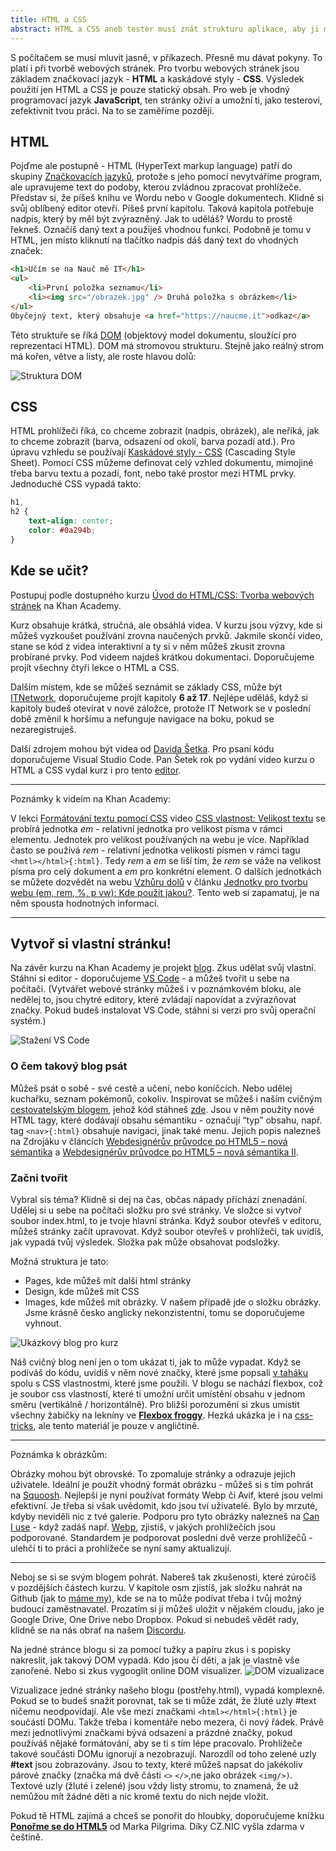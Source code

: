 ```yaml
---
title: HTML a CSS
abstract: HTML a CSS aneb tester musí znát strukturu aplikace, aby ji mohl testovat.
---
```


S počítačem se musí mluvit jasně, v příkazech. Přesně mu dávat pokyny. To platí i při tvorbě webových stránek. Pro tvorbu webových stránek jsou základem značkovací jazyk - **HTML** a kaskádové styly - **CSS**. Výsledek použití jen HTML a CSS je pouze statický obsah. Pro web je vhodný programovací jazyk **JavaScript**, ten stránky oživí a umožní ti, jako testerovi, zefektivnit tvou práci. Na to se zaměříme později.

## HTML

Pojďme ale postupně - HTML (HyperText markup language) patří do skupiny [Značkovacích jazyků](https://www.gjszlin.cz/ivt/esf/ostatni-sin/znackovaci-jazyky.php), protože s jeho pomocí nevytváříme program, ale upravujeme text do podoby, kterou zvládnou zpracovat prohlížeče. Představ si, že píšeš knihu ve Wordu nebo v Google dokumentech. Klidně si svůj oblíbený editor otevři. Píšeš první kapitolu. Taková kapitola potřebuje nadpis, který by měl být zvýrazněný. Jak to uděláš? Wordu to prostě řekneš. Označíš daný text a použiješ vhodnou funkci. Podobně je tomu v HTML, jen místo kliknutí na tlačítko nadpis dáš daný text do vhodných značek:

```html showLineNumbers
<h1>Učím se na Nauč mě IT</h1>
<ul>
    <li>První položka seznamu</li>
    <li><img src="/obrazek.jpg" /> Druhá položka s obrázkem</li>
</ul>
Obyčejný text, který obsahuje <a href="https://naucme.it">odkaz</a>
```

Této struktuře se říká [DOM](https://jecas.cz/dom) (objektový model dokumentu, sloužící pro reprezentaci HTML). DOM má stromovou strukturu. Stejně jako reálný strom má kořen, větve a listy, ale roste hlavou dolů:

![Struktura DOM](/images/chapter/qa-1-1.png "Jednoduchá ukázka struktury DOM")

## CSS

HTML prohlížeči říká, co chceme zobrazit (nadpis, obrázek), ale neříká, jak to chceme zobrazit (barva, odsazení od okolí, barva pozadí atd.). Pro úpravu vzhledu se používají [Kaskádové styly - CSS](https://www.itnetwork.cz/html-css/webove-stranky/jak-psat-moderni-web-html-tutorial-uvod-do-css) (Cascading Style Sheet). Pomocí CSS můžeme definovat celý vzhled dokumentu, mimojiné třeba barvu textu a pozadí, font, nebo také prostor mezi HTML prvky. Jednoduché CSS vypadá takto:

```css showLineNumbers
h1,
h2 {
    text-align: center;
    color: #0a294b;
}
```

## Kde se učit?

Postupuj podle dostupného kurzu [Úvod do HTML/CSS: Tvorba webových stránek](https://cs.khanacademy.org/computing/computer-programming/html-css/intro-to-html/v/making-webpages-intro) na Khan Academy.

Kurz obsahuje krátká, stručná, ale obsáhlá videa. V kurzu jsou výzvy, kde si můžeš vyzkoušet používání zrovna naučených prvků. Jakmile skončí video, stane se kód z videa interaktivní a ty si v něm můžeš zkusit zrovna probírané prvky. Pod videem najdeš krátkou dokumentaci. Doporučujeme projít všechny čtyři lekce o HTML a CSS.

Dalším místem, kde se můžeš seznámit se základy CSS, může být [ITNetwork](<https://www.itnetwork.cz/html-css/webove-stranky#:~:text=%C3%9Avod%20do%20CSS%20(kask%C3%A1dov%C3%BDch%20styl%C5%AF)>), doporučujeme projít kapitoly **6 až 17**. Nejlépe uděláš, když si kapitoly budeš otevírat v nové záložce, protože IT Network se v poslední době změnil k horšímu a nefunguje navigace na boku, pokud se nezaregistruješ.

Další zdrojem mohou být videa od [Davida Šetka](https://www.youtube.com/watch?v=kbLBBI5hEK4&list=PLQ8x_VWW6AkvCiDzMEI5K9jW_1rsV9PTf). Pro psaní kódu doporučujeme Visual Studio Code. Pan Šetek rok po vydání video kurzu o HTML a CSS vydal kurz i pro tento [editor](https://www.youtube.com/watch?v=IVO49bC4YDw&list=PLQ8x_VWW6AksIzgE-LKqkwz4JMHh4AWVB).

---

Poznámky k videím na Khan Academy:

V lekci [Formátování textu pomocí CSS](https://cs.khanacademy.org/computing/computer-programming/html-css/css-text-properties/pt/css-font-family-property) video [CSS vlastnost: Velikost textu](https://cs.khanacademy.org/computing/computer-programming/html-css/css-text-properties/pt/css-font-size-property) se probírá jednotka _em -_ relativní jednotka pro velikost písma v rámci elementu. Jednotek pro velikost používaných na webu je více. Například často se používá _rem_ - relativní jednotka velikosti písmen v rámci tagu `<hmtl></html>{:html}`. Tedy _rem_ a _em_ se liší tím, že _rem_ se váže na velikost písma pro celý dokument a _em_ pro konkrétní element. O dalších jednotkách se můžete dozvědět na webu [Vzhůru dolů](https://www.vzhurudolu.cz/) v článku [Jednotky pro tvorbu webu (em, rem, %, p vw): Kde použít jakou?](https://www.vzhurudolu.cz/prirucka/jednotky). Tento web si zapamatuj, je na něm spousta hodnotných informací.

---

## Vytvoř si vlastní stránku!

Na závěr kurzu na Khan Academy je projekt [blog](https://cs.khanacademy.org/computing/computer-programming/html-css/css-text-properties/pp/project-blog). Zkus udělat svůj vlastní. Stáhni si editor - doporučujeme [VS Code](https://code.visualstudio.com/) - a můžeš tvořit u sebe na počítači. (Vytvářet webové stránky můžeš i v poznámkovém bloku, ale nedělej to, jsou chytré editory, které zvládají napovídat a zvýrazňovat značky. Pokud budeš instalovat VS Code, stáhni si verzi pro svůj operační systém.)

![Stažení VS Code](/images/chapter/qa-1-2.png "Okno na stažení editoru VS Code")

### O čem takový blog psát

Můžeš psát o sobě - své cestě a učení, nebo koníčcích. Nebo udělej kuchařku, seznam pokémonů, cokoliv. Inspirovat se můžeš i naším cvičným [cestovatelským blogem](https://nauc-me-it.github.io/ukazkovy-blog/), jehož kód stáhneš [zde](https://github.com/Nauc-me-IT/ukazkovy-blog/archive/refs/heads/main.zip). Jsou v něm použity nové HTML tagy, které dodávají obsahu sémantiku - označují “typ” obsahu, např. tag `<nav>{:html}` obsahuje navigaci, jinak také menu. Jejich popis nalezneš na Zdrojáku v článcích [Webdesignérův průvodce po HTML5 – nová sémantika](https://zdrojak.cz/clanky/webdesigneruv-pruvodce-po-html5-nova-semantika/) a [Webdesignérův průvodce po HTML5 – nová sémantika II](https://zdrojak.cz/clanky/webdesigneruv-pruvodce-po-html5-nova-semantika-ii/).

### Začni tvořit

Vybral sis téma? Klidně si dej na čas, občas nápady přichází znenadání. Udělej si u sebe na počítači složku pro své stránky. Ve složce si vytvoř soubor index.html, to je tvoje hlavní stránka. Když soubor otevřeš v editoru, můžeš stránky začít upravovat. Když soubor otevřeš v prohlížeči, tak uvidíš, jak vypadá tvůj výsledek. Složka pak může obsahovat podsložky.

Možná struktura je tato:

-   Pages, kde můžeš mít další html stránky
-   Design, kde můžeš mít CSS
-   Images, kde můžeš mít obrázky. V našem případě jde o složku obrázky. Jsme krásně česko anglicky nekonzistentní, tomu se doporučujeme vyhnout.

![Ukázkový blog pro kurz](/images/chapter/qa-1-3.png "Ukázka editoru a výsledného blogu pro kurz")

Náš cvičný blog není jen o tom ukázat ti, jak to může vypadat. Když se podíváš do kódu, uvidíš v něm nové značky, které jsme popsali [v taháku](https://docs.google.com/spreadsheets/d/e/2PACX-1vTDlg49baGZN9OjApjGlXb4ND9biVc2E2ppfk20iSSPUn6hVlQh1wXSTpG6Dyq_FE-UpmcsmSvdSRmb/pubhtml) spolu s CSS vlastnostmi, které jsme použili. V blogu se nachází flexbox, což je soubor css vlastností, které ti umožní určit umístění obsahu v jednom směru (vertikálně / horizontálně). Pro bližší porozumění si zkus umístit všechny žabičky na lekníny ve **[Flexbox froggy](https://flexboxfroggy.com/#cs)**. Hezká ukázka je i na [css-tricks](https://css-tricks.com/snippets/css/a-guide-to-flexbox/), ale tento materiál je pouze v angličtině.

---

Poznámka k obrázkům:

Obrázky mohou být obrovské. To zpomaluje stránky a odrazuje jejich uživatele. Ideální je použít vhodný formát obrázku - můžeš si s tím pohrát na [Squoosh](https://squoosh.app/). Nejlepší je nyní používat formáty Webp či Avif, které jsou velmi efektivní. Je třeba si však uvědomit, kdo jsou tví uživatelé. Bylo by mrzuté, kdyby neviděli nic z tvé galerie. Podporu pro tyto obrázky nalezneš na [Can I use](https://caniuse.com/) - když zadáš např. [Webp](https://caniuse.com/?search=webp), zjistíš, v jakých prohlížečích jsou podporované. Standardem je podporovat poslední dvě verze prohlížečů - ulehčí ti to práci a prohlížeče se nyní samy aktualizují.

---

Neboj se si se svým blogem pohrát. Nabereš tak zkušenosti, které zúročíš v pozdějších částech kurzu. V kapitole osm zjistíš, jak složku nahrát na Github (jak to [máme my](https://github.com/pegak/nauc-me-it)), kde se na to může podívat třeba i tvůj možný budoucí zaměstnavatel. Prozatím si ji můžeš uložit v nějakém cloudu, jako je Google Drive, One Drive nebo Dropbox. Pokud si nebudeš vědět rady, klidně se na nás obrať na našem [Discordu](https://discord.gg/QbYswwYUPU).

Na jedné stránce blogu si za pomocí tužky a papíru zkus i s popisky nakreslit, jak takový DOM vypadá. Kdo jsou čí děti, a jak je vlastně vše zanořené. Nebo si zkus vygooglit online DOM visualizer.
![DOM vizualizace](/images/chapter/qa-1-4.jpg "DOM vizualizace jedné stránky blogu")

Vizualizace jedné stránky našeho blogu (postřehy.html), vypadá komplexně. Pokud se to budeš snažit porovnat, tak se ti může zdát, že žluté uzly #text ničemu neodpovídají. Ale vše mezi značkami `<html></html>{:html}` je součástí DOMu. Takže třeba i komentáře nebo mezera, či nový řádek. Právě mezi jednotlivými značkami bývá odsazení a prázdné značky, pokud používáš nějaké formátování, aby se ti s tím lépe pracovalo. Prohlížeče takové součásti DOMu ignorují a nezobrazují. Narozdíl od toho zelené uzly **#text** jsou zobrazovány. Jsou to texty, které můžeš napsat do jakékoliv párové značky (značka má dvě části `<>` `</>`,ne jako obrázek `<img/>)`. Textové uzly (žluté i zelené) jsou vždy listy stromu, to znamená, že už nemůžou mít žádné děti a nic kromě textu do nich nejde vložit.

Pokud tě HTML zajímá a chceš se ponořit do hloubky, doporučujeme knížku **[Ponořme se do HTML5](https://knihy.nic.cz/files/edice/html5.pdf)** od Marka Pilgrima. Díky CZ.NIC vyšla zdarma v češtině.
